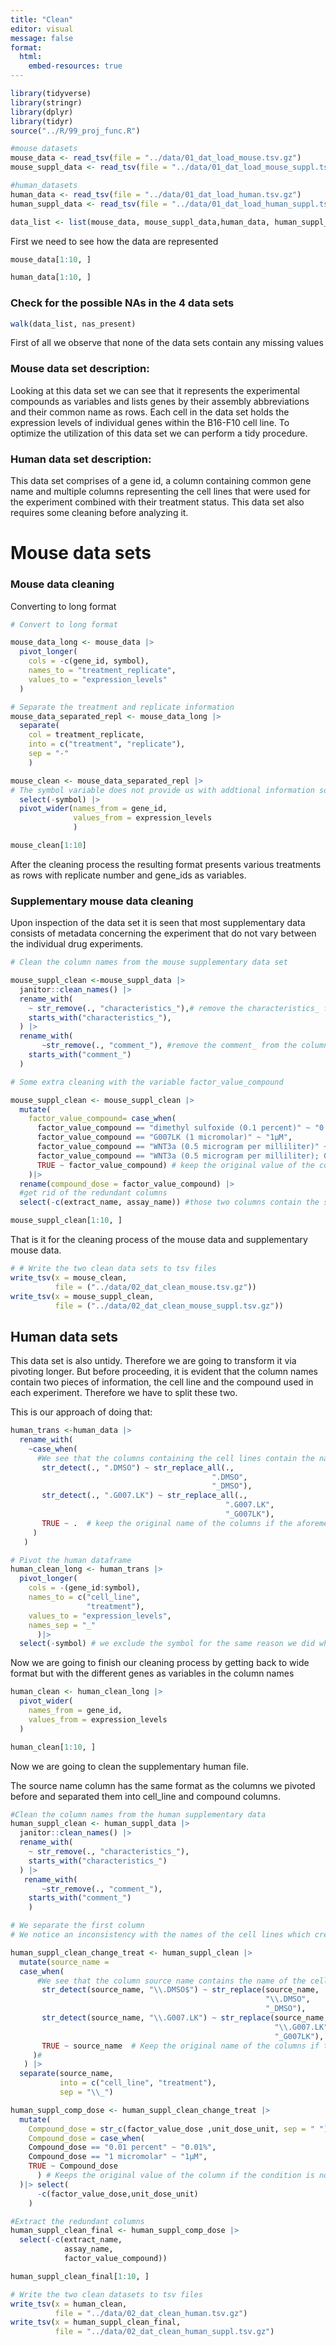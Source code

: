 ```yaml
---
title: "Clean"
editor: visual
message: false
format:
  html:
    embed-resources: true
---
```


```r

library(tidyverse)
library(stringr)
library(dplyr)
library(tidyr)
source("../R/99_proj_func.R")

#mouse datasets
mouse_data <- read_tsv(file = "../data/01_dat_load_mouse.tsv.gz")
mouse_suppl_data <- read_tsv(file = "../data/01_dat_load_mouse_suppl.tsv.gz")

#human_datasets
human_data <- read_tsv(file = "../data/01_dat_load_human.tsv.gz")
human_suppl_data <- read_tsv(file = "../data/01_dat_load_human_suppl.tsv.gz")

data_list <- list(mouse_data, mouse_suppl_data,human_data, human_suppl_data)
```

First we need to see how the data are represented

```r
mouse_data[1:10, ]
```

```r
human_data[1:10, ]
```

### Check for the possible NAs in the 4 data sets

```r
walk(data_list, nas_present)
```

First of all we observe that none of the data sets contain any missing values

### **Mouse data set description:**

Looking at this data set we can see that it represents the experimental compounds as variables and lists genes by their assembly abbreviations and their common name as rows. Each cell in the data set holds the expression levels of individual genes within the B16-F10 cell line. To optimize the utilization of this data set we can perform a tidy procedure.

### **Human data set description:**

This data set comprises of a gene id, a column containing common gene name and multiple columns representing the cell lines that were used for the experiment combined with their treatment status. This data set also requires some cleaning before analyzing it.

# Mouse data sets

### Mouse data cleaning

Converting to long format

```r
# Convert to long format 

mouse_data_long <- mouse_data |>
  pivot_longer(
    cols = -c(gene_id, symbol),
    names_to = "treatment_replicate",
    values_to = "expression_levels"
  )

# Separate the treatment and replicate information
mouse_data_separated_repl <- mouse_data_long |>
  separate(
    col = treatment_replicate,
    into = c("treatment", "replicate"),
    sep = "-"
    )
```

```r
mouse_clean <- mouse_data_separated_repl |>
# The symbol variable does not provide us with addtional information so we are going to drop it
  select(-symbol) |>
  pivot_wider(names_from = gene_id, 
              values_from = expression_levels
              )
```

```r
mouse_clean[1:10]
```

After the cleaning process the resulting format presents various treatments as rows with replicate number and gene_ids as variables.

### Supplementary mouse data cleaning

Upon inspection of the data set it is seen that most supplementary data consists of metadata concerning the experiment that do not vary between the individual drug experiments.

```r
# Clean the column names from the mouse supplementary data set

mouse_suppl_clean <-mouse_suppl_data |>
  janitor::clean_names() |>
  rename_with(
    ~ str_remove(., "characteristics_"),# remove the characteristics_ from the column names
    starts_with("characteristics_"),
  ) |>
  rename_with(
       ~str_remove(., "comment_"), #remove the comment_ from the column names
    starts_with("comment_")
  )
```

```r
# Some extra cleaning with the variable factor_value_compound

mouse_suppl_clean <- mouse_suppl_clean |>
  mutate(
    factor_value_compound= case_when(
      factor_value_compound == "dimethyl sulfoxide (0.1 percent)" ~ "0.1%",
      factor_value_compound == "G007LK (1 micromolar)" ~ "1μM",
      factor_value_compound == "WNT3a (0.5 microgram per milliliter)" ~ "0.5mg/ml ",
      factor_value_compound == "WNT3a (0.5 microgram per milliliter); G007LK (1 micromolar)" ~ "0.5mg/ml; 1μΜ",
      TRUE ~ factor_value_compound) # keep the original value of the compound_dose column if the conditions are not met
    )|>
  rename(compound_dose = factor_value_compound) |>
  #get rid of the redundant columns
  select(-c(extract_name, assay_name)) #those two columns contain the same information as the source_name
```

```r
mouse_suppl_clean[1:10, ]
```

That is it for the cleaning process of the mouse data and supplementary mouse data.

```r
# # Write the two clean data sets to tsv files
write_tsv(x = mouse_clean, 
          file = ("../data/02_dat_clean_mouse.tsv.gz"))
write_tsv(x = mouse_suppl_clean,
          file = ("../data/02_dat_clean_mouse_suppl.tsv.gz"))
```

## Human data sets

This data set is also untidy. Therefore we are going to transform it via pivoting longer. But before proceeding, it is evident that the column names contain two pieces of information, the cell line and the compound used in each experiment. Therefore we have to split these two.

This is our approach of doing that:

```r
human_trans <-human_data |>
  rename_with( 
    ~case_when( 
      #We see that the columns containing the cell lines contain the name of the cell lines and the DMSO or G007.LK compounds separated by a "."
       str_detect(., ".DMSO") ~ str_replace_all(.,
                                             ".DMSO",
                                             "_DMSO"),
       str_detect(., ".G007.LK") ~ str_replace_all(.,
                                                ".G007.LK",
                                                "_G007LK"),
       TRUE ~ .  # keep the original name of the columns if the aforementioned conditions are not met
     )
   ) 
```

```r
# Pivot the human dataframe
human_clean_long <- human_trans |>
  pivot_longer(
    cols = -(gene_id:symbol),
    names_to = c("cell_line",
                 "treatment"),  
    values_to = "expression_levels",
    names_sep = "_"
      )|>
  select(-symbol) # we exclude the symbol for the same reason we did when we were cleaning the mouse dataset
```

Now we are going to finish our cleaning process by getting back to wide format but with the different genes as variables in the column names

```r
human_clean <- human_clean_long |>
  pivot_wider(
    names_from = gene_id,
    values_from = expression_levels
  )
```

```r
human_clean[1:10, ]
```

Now we are going to clean the supplementary human file.

The source name column has the same format as the columns we pivoted before and separated them into cell_line and compound columns.

```r
#Clean the column names from the human supplementary data
human_suppl_clean <- human_suppl_data |>
  janitor::clean_names() |>
  rename_with(
    ~ str_remove(., "characteristics_"),
    starts_with("characteristics_")
  ) |>
   rename_with(
       ~str_remove(., "comment_"),
    starts_with("comment_")
    )
```

```r
# We separate the first column
# We notice an inconsistency with the names of the cell lines which creates some problems when we try to separate the two components of the first column

human_suppl_clean_change_treat <- human_suppl_clean |>
  mutate(source_name =
  case_when(
      #We see that the column source name contains the name of the cell lines and the compounds separated by a "."
       str_detect(source_name, "\\.DMSO$") ~ str_replace(source_name,
                                                         "\\.DMSO",
                                                         "_DMSO"),
       str_detect(source_name, "\\.G007.LK") ~ str_replace(source_name,
                                                           "\\.G007.LK",
                                                           "_G007LK"),
       TRUE ~ source_name  # Keep the original name of the columns if the aforementioned conditions are not met
     )# 
   ) |>
  separate(source_name,
           into = c("cell_line", "treatment"),
           sep = "\\_") 
```

```r
human_suppl_comp_dose <- human_suppl_clean_change_treat |>
  mutate(
    Compound_dose = str_c(factor_value_dose ,unit_dose_unit, sep = " "),
    Compound_dose = case_when(
    Compound_dose == "0.01 percent" ~ "0.01%",
    Compound_dose == "1 micromolar" ~ "1μM",
    TRUE ~ Compound_dose
      ) # Keeps the original value of the column if the condition is not met
  )|> select(
      -c(factor_value_dose,unit_dose_unit)
    )
```

```r
#Extract the redundant columns
human_suppl_clean_final <- human_suppl_comp_dose |>
  select(-c(extract_name,
            assay_name,
            factor_value_compound))
```

```r
human_suppl_clean_final[1:10, ]
```

```r
# Write the two clean datasets to tsv files
write_tsv(x = human_clean,
          file = "../data/02_dat_clean_human.tsv.gz")
write_tsv(x = human_suppl_clean_final,
          file = "../data/02_dat_clean_human_suppl.tsv.gz")
```

